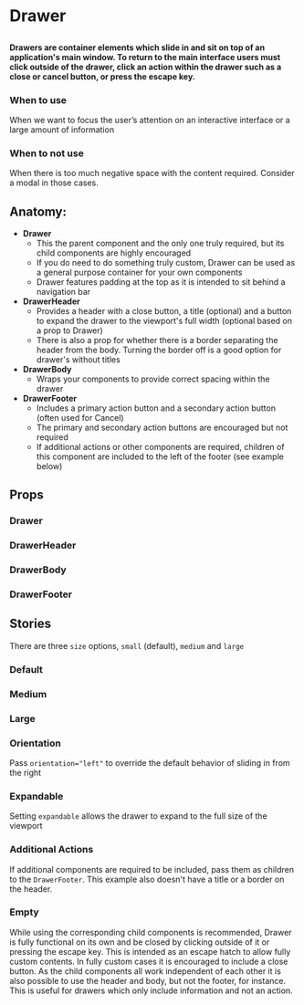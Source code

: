 
# Drawer

##

<h4>
  Drawers are container elements which slide in and sit on top of an application's main window. To return to the main interface users must click outside of the drawer, click an action within the drawer such as a close or cancel button, or press the escape key.
</h4>

### When to use 
When we want to focus the user’s attention on an interactive interface or a large amount of information

### When to not use
When there is too much negative space with the content required. Consider a modal in those cases.

## Anatomy:
* **Drawer**
    * This the parent component and the only one truly required, but its child components are highly encouraged
    * If you do need to do something truly custom, Drawer can be used as a general purpose container for your own components
    * Drawer features padding at the top as it is intended to sit behind a navigation bar
* **DrawerHeader**
    * Provides a header with a close button, a title (optional) and a button to expand the drawer to the viewport's full width (optional based on a prop to Drawer)
    * There is also a prop for whether there is a border separating the header from the body. Turning the border off is a good option for drawer's without titles
* **DrawerBody**
  * Wraps your components to provide correct spacing within the drawer
* **DrawerFooter**
  * Includes a primary action button and a secondary action button (often used for Cancel)
  * The primary and secondary action buttons are encouraged but not required
  * If additional actions or other components are required, children of this component are included to the left of the footer (see example below)

## Props 

### Drawer
<ArgsTable of={Drawer} />

### DrawerHeader
<ArgsTable of={DrawerHeader} />

### DrawerBody
<ArgsTable of={DrawerBody} />

### DrawerFooter
<ArgsTable of={DrawerFooter} />

## Stories

There are three `size` options, `small` (default), `medium` and `large`

### Default

<Canvas>
  <Story id="components-drawer--default" />
</Canvas>

### Medium

<Canvas>
  <Story id="components-drawer--medium" />
</Canvas>

### Large

<Canvas>
  <Story id="components-drawer--large" />
</Canvas>

### Orientation

Pass `orientation="left"` to override the default behavior of sliding in from the right

<Canvas>
  <Story id="components-drawer--orientation" />
</Canvas>

### Expandable

Setting `expandable` allows the drawer to expand to the full size of the viewport

<Canvas>
  <Story id="components-drawer--expandable" />
</Canvas>

### Additional Actions

If additional components are required to be included, pass them as children to the `DrawerFooter`. This example also doesn't have a title or a border on the header.

<Canvas>
  <Story id="components-drawer--additional-actions" />
</Canvas>

### Empty

While using the corresponding child components is recommended, Drawer is fully functional on its own and be closed by clicking outside of it or pressing the escape key. This is intended as an escape hatch to allow fully custom contents. In fully custom cases it is encouraged to include a close button. As the child components all work independent of each other it is also possible to use the header and body, but not the footer, for instance. This is useful for drawers which only include information and not an action.

<Canvas>
  <Story id="components-drawer--empty" />
</Canvas>
